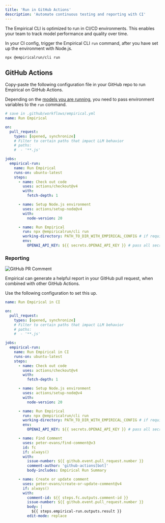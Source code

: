 ```yaml
---
title: 'Run in GitHub Actions'
description: 'Automate continuous testing and reporting with CI'
---
```


The Empirical CLI is optimized to run in CI/CD environments. This enables your team to
track model performance and quality over time.

In your CI config, trigger the Empirical CLI `run` command, after you have set up the
environment with Node.js.

```sh
npx @empiricalrun/cli run
```

## GitHub Actions

Copy-paste the following configuration file in your GitHub repo to run Empirical on
GitHub Actions.

Depending on the [models you are running](./models/basics), you need to pass environment
variables to the `run` command.

```yaml
# save in .github/workflows/empirical.yml
name: Run Empirical

on:
  pull_request:
    types: [opened, synchronize]
    # Filter to certain paths that impact LLM behavior
    # paths:
    #  - '**.js'

jobs:
  empirical-run:
    name: Run Empirical
    runs-on: ubuntu-latest
    steps:
      - name: Check out code
        uses: actions/checkout@v4
        with:
          fetch-depth: 1

      - name: Setup Node.js environment
        uses: actions/setup-node@v4
        with:
          node-version: 20

      - name: Run Empirical
        run: npx @empiricalrun/cli run
        working-directory: PATH_TO_DIR_WITH_EMPIRICAL_CONFIG # if required
        env:
          OPENAI_API_KEY: ${{ secrets.OPENAI_API_KEY }} # pass all secrets
```

### Reporting

![GitHub PR Comment](./images/github-pr-comment.png)

Empirical can generate a helpful report in your GitHub pull request, when combined
with other GitHub Actions.

Use the following configuration to set this up.

```yaml
name: Run Empirical in CI

on:
  pull_request:
    types: [opened, synchronize]
    # Filter to certain paths that impact LLM behavior
    # paths:
    #  - '**.js'

jobs:
  empirical-run:
    name: Run Empirical in CI
    runs-on: ubuntu-latest
    steps:
      - name: Check out code
        uses: actions/checkout@v4
        with:
          fetch-depth: 1

      - name: Setup Node.js environment
        uses: actions/setup-node@v4
        with:
          node-version: 20

      - name: Run Empirical
        run: npx @empiricalrun/cli run
        working-directory: PATH_TO_DIR_WITH_EMPIRICAL_CONFIG # if required
        env:
          OPENAI_API_KEY: ${{ secrets.OPENAI_API_KEY }} # pass all secrets

      - name: Find Comment
        uses: peter-evans/find-comment@v3
        id: fc
        if: always()
        with:
          issue-number: ${{ github.event.pull_request.number }}
          comment-author: 'github-actions[bot]'
          body-includes: Empirical Run Summary

      - name: Create or update comment
        uses: peter-evans/create-or-update-comment@v4
        if: always()
        with:
          comment-id: ${{ steps.fc.outputs.comment-id }}
          issue-number: ${{ github.event.pull_request.number }}
          body: |
            ${{ steps.empirical-run.outputs.result }}
          edit-mode: replace
```
